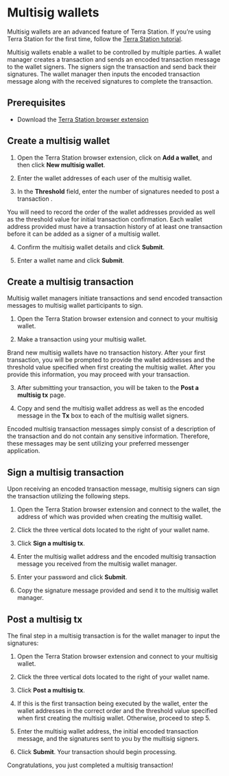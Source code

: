 
# Multisig wallets

Multisig wallets are an advanced feature of Terra Station. If you’re using Terra Station for the first time, follow the [Terra Station tutorial](Download/terra-station-desktop.mdx).

Multisig wallets enable a wallet to be controlled by multiple parties. A wallet manager creates a transaction and sends an encoded transaction message to the wallet signers. The signers sign the transaction and send back their signatures. The wallet manager then inputs the encoded transaction message along with the received signatures to complete the transaction.

## Prerequisites

- Download the [Terra Station browser extension](Download/terra-station-extension.mdx)

## Create a multisig wallet

1. Open the Terra Station browser extension, click on **Add a wallet**, and then click **New multisig wallet**.

2. Enter the wallet addresses of each user of the multisig wallet.

3. In the **Threshold** field, enter the number of signatures needed to post a transaction .

<Admonition type="caution">

You will need to record the order of the wallet addresses provided as well as the threshold value for initial transaction confirmation.  Each wallet address provided must have a transaction history of at least one transaction before it can be added as a signer of a multisig wallet.

</Admonition>

4. Confirm the multisig wallet details and click **Submit**.

5. Enter a wallet name and click **Submit**.


## Create a multisig transaction

Multisig wallet managers initiate transactions and send encoded transaction messages to multisig wallet participants to sign.

1. Open the Terra Station browser extension and connect to your multisig wallet.

2. Make a transaction using your multisig wallet.

<Admonition type="caution" title="Making your first transaction">

Brand new multisig wallets have no transaction history. After your first transaction, you will be prompted to provide the wallet addresses and the threshold value specified when first creating the multisig wallet. After you provide this information, you may proceed with your transaction.

</Admonition>

3. After submitting your transaction, you will be taken to the **Post a multisig tx** page.

4. Copy and send the multisig wallet address as well as the encoded message in the **Tx** box to each of the multisig wallet signers.

<Admonition type="tip" title="Sending multisig strings">

Encoded multisig transaction messages simply consist of a description of the transaction and do not contain any sensitive information. Therefore, these messages may be sent utilizing your preferred messenger application.

</Admonition>

## Sign a multisig transaction

Upon receiving an encoded transaction message, multisig signers can sign the transaction utilizing the following steps.

1. Open the Terra Station browser extension and connect to the wallet, the address of which was provided when creating the multisig wallet.

2. Click the three vertical dots located to the right of your wallet name.

3. Click **Sign a multisig tx**.

4. Enter the multisig wallet address and the encoded multisig transaction message you received from the multisig wallet manager.

5. Enter your password and click **Submit**.

6. Copy the signature message provided and send it to the multisig wallet manager.

## Post a multisig tx

The final step in a multisig transaction is for the wallet manager to input the signatures:

1. Open the Terra Station browser extension and connect to your multisig wallet.

2. Click the three vertical dots located to the right of your wallet name.

3. Click **Post a multisig tx**.

4. If this is the first transaction being executed by the wallet, enter the wallet addresses in the correct order and the threshold value specified when first creating the multisig wallet. Otherwise, proceed to step 5.

5. Enter the multisig wallet address, the initial encoded transaction message, and the signatures sent to you by the multisig signers.

6. Click **Submit**. Your transaction should begin processing.

Congratulations, you just completed a multisig transaction!
